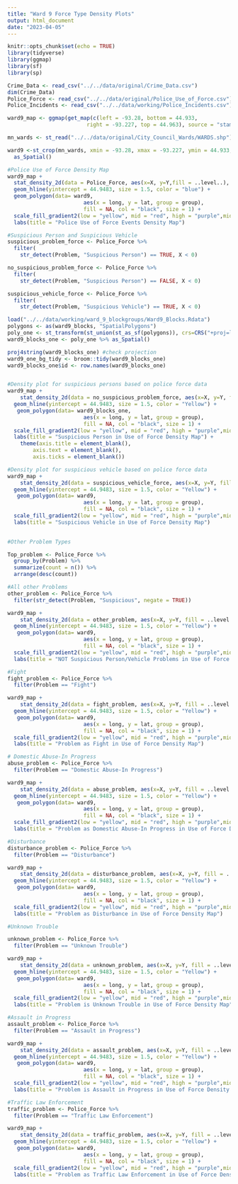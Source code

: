 ```yaml
---
title: "Ward 9 Force Type Density Plots"
output: html_document
date: "2023-04-05"
---
```


```r
knitr::opts_chunk$set(echo = TRUE)
library(tidyverse)
library(ggmap)
library(sf)
library(sp)
```

```r
Crime_Data <- read_csv("../../data/original/Crime_Data.csv")
dim(Crime_Data)
Police_Force <- read_csv("../../data/original/Police_Use_of_Force.csv")
Police_Incidents <- read_csv("../../data/working/Police_Incidents.csv")

```

```r
ward9_map <- ggmap(get_map(c(left = -93.28, bottom = 44.933, 
                         right = -93.227, top = 44.963), source = "stamen"))

mn_wards <- st_read("../../data/original/City_Council_Wards/WARDS.shp") 

ward9 <-st_crop(mn_wards, xmin = -93.28, xmax = -93.227, ymin = 44.933, ymax = 44.963) %>%
  as_Spatial()
```

```r
#Police Use of Force Density Map
ward9_map +
  stat_density_2d(data = Police_Force, aes(x=X, y=Y,fill = ..level..), geom = "polygon", alpha = .5) +
  geom_hline(yintercept = 44.9483, size = 1.5, color = "blue") +
  geom_polygon(data= ward9, 
                        aes(x = long, y = lat, group = group), 
                        fill = NA, col = "black", size = 1) +
  scale_fill_gradient2(low = "yellow", mid = "red", high = "purple",midpoint = 1250) +
  labs(title = "Police Use of Force Events Density Map")
```


```r
#Suspicious Person and Suspicious Vehicle
suspicious_problem_force <- Police_Force %>%
  filter(
    str_detect(Problem, "Suspicious Person") == TRUE, X < 0)

no_suspicious_problem_force <- Police_Force %>%
  filter(
    str_detect(Problem, "Suspicious Person") == FALSE, X < 0)

suspicious_vehicle_force <- Police_Force %>%
  filter(
    str_detect(Problem, "Suspicious Vehicle") == TRUE, X < 0)

load("../../data/working/ward_9_blockgroups/Ward9_Blocks.Rdata")
polygons <- as(ward9_blocks, "SpatialPolygons")
poly_one <- st_transform(st_union(st_as_sf(polygons)), crs=CRS("+proj=longlat +datum=NAD83 +no_defs"))
ward9_blocks_one <- poly_one %>% as_Spatial()

proj4string(ward9_blocks_one) #check projection
ward9_one_bg_tidy <- broom::tidy(ward9_blocks_one)
ward9_blocks_one$id <- row.names(ward9_blocks_one)


#Density plot for suspicious persons based on police force data
ward9_map +
    stat_density_2d(data = no_suspicious_problem_force, aes(x=X, y=Y, fill = ..level..), geom = "polygon", alpha = .5)+
  geom_hline(yintercept = 44.9483, size = 1.5, color = "Yellow") + 
   geom_polygon(data= ward9_blocks_one, 
                        aes(x = long, y = lat, group = group), 
                        fill = NA, col = "black", size = 1) +
  scale_fill_gradient2(low = "yellow", mid = "red", high = "purple",midpoint = 1200) +
  labs(title = "Suspicious Person in Use of Force Density Map") + 
    theme(axis.title = element_blank(),
        axis.text = element_blank(),
        axis.ticks = element_blank()) 

#Density plot for suspicious vehicle based on police force data
ward9_map +
    stat_density_2d(data = suspicious_vehicle_force, aes(x=X, y=Y, fill = ..level..), geom = "polygon", alpha = .5)+
  geom_hline(yintercept = 44.9483, size = 1.5, color = "Yellow") + 
   geom_polygon(data= ward9, 
                        aes(x = long, y = lat, group = group), 
                        fill = NA, col = "black", size = 1) +
  scale_fill_gradient2(low = "yellow", mid = "red", high = "purple",midpoint = 1000) +
  labs(title = "Suspicious Vehicle in Use of Force Density Map")
  
```

```r
#Other Problem Types

Top_problem <- Police_Force %>%
  group_by(Problem) %>%
  summarize(count = n()) %>%
  arrange(desc(count))

#All other Problems
other_problem <- Police_Force %>%
  filter(str_detect(Problem, "Suspicious", negate = TRUE))

ward9_map +
    stat_density_2d(data = other_problem, aes(x=X, y=Y, fill = ..level..), geom = "polygon", alpha = .5)+
  geom_hline(yintercept = 44.9483, size = 1.5, color = "Yellow") + 
   geom_polygon(data= ward9, 
                        aes(x = long, y = lat, group = group), 
                        fill = NA, col = "black", size = 1) +
  scale_fill_gradient2(low = "yellow", mid = "red", high = "purple",midpoint = 1000) +
  labs(title = "NOT Suspicious Person/Vehicle Problems in Use of Force Density Map")

#Fight
fight_problem <- Police_Force %>%
  filter(Problem == "Fight")

ward9_map +
    stat_density_2d(data = fight_problem, aes(x=X, y=Y, fill = ..level..), geom = "polygon", alpha = .5)+
  geom_hline(yintercept = 44.9483, size = 1.5, color = "Yellow") + 
   geom_polygon(data= ward9, 
                        aes(x = long, y = lat, group = group), 
                        fill = NA, col = "black", size = 1) +
  scale_fill_gradient2(low = "yellow", mid = "red", high = "purple",midpoint = 1000) +
  labs(title = "Problem as Fight in Use of Force Density Map")

# Domestic Abuse-In Progress
abuse_problem <- Police_Force %>%
  filter(Problem == "Domestic Abuse-In Progress")

ward9_map +
    stat_density_2d(data = abuse_problem, aes(x=X, y=Y, fill = ..level..), geom = "polygon", alpha = .5)+
  geom_hline(yintercept = 44.9483, size = 1.5, color = "Yellow") + 
   geom_polygon(data= ward9, 
                        aes(x = long, y = lat, group = group), 
                        fill = NA, col = "black", size = 1) +
  scale_fill_gradient2(low = "yellow", mid = "red", high = "purple",midpoint = 1000) +
  labs(title = "Problem as Domestic Abuse-In Progress in Use of Force Density Map")

#Disturbance
disturbance_problem <- Police_Force %>%
  filter(Problem == "Disturbance")

ward9_map +
    stat_density_2d(data = disturbance_problem, aes(x=X, y=Y, fill = ..level..), geom = "polygon", alpha = .5)+
  geom_hline(yintercept = 44.9483, size = 1.5, color = "Yellow") + 
   geom_polygon(data= ward9, 
                        aes(x = long, y = lat, group = group), 
                        fill = NA, col = "black", size = 1) +
  scale_fill_gradient2(low = "yellow", mid = "red", high = "purple",midpoint = 850) +
  labs(title = "Problem as Disturbance in Use of Force Density Map")

#Unknown Trouble

unknown_problem <- Police_Force %>%
  filter(Problem == "Unknown Trouble")

ward9_map +
    stat_density_2d(data = unknown_problem, aes(x=X, y=Y, fill = ..level..), geom = "polygon", alpha = .5)+
  geom_hline(yintercept = 44.9483, size = 1.5, color = "Yellow") + 
   geom_polygon(data= ward9, 
                        aes(x = long, y = lat, group = group), 
                        fill = NA, col = "black", size = 1) +
  scale_fill_gradient2(low = "yellow", mid = "red", high = "purple",midpoint = 700) +
  labs(title = "Problem is Unknown Trouble in Use of Force Density Map")

#Assault in Progress
assault_problem <- Police_Force %>%
  filter(Problem == "Assault in Progress")

ward9_map +
    stat_density_2d(data = assault_problem, aes(x=X, y=Y, fill = ..level..), geom = "polygon", alpha = .5)+
  geom_hline(yintercept = 44.9483, size = 1.5, color = "Yellow") + 
   geom_polygon(data= ward9, 
                        aes(x = long, y = lat, group = group), 
                        fill = NA, col = "black", size = 1) +
  scale_fill_gradient2(low = "yellow", mid = "red", high = "purple",midpoint = 1000) +
  labs(title = "Problem is Assault in Progress in Use of Force Density Map")

#Traffic Law Enforcement
traffic_problem <- Police_Force %>%
  filter(Problem == "Traffic Law Enforcement")

ward9_map +
    stat_density_2d(data = traffic_problem, aes(x=X, y=Y, fill = ..level..), geom = "polygon", alpha = .5)+
  geom_hline(yintercept = 44.9483, size = 1.5, color = "Yellow") + 
   geom_polygon(data= ward9, 
                        aes(x = long, y = lat, group = group), 
                        fill = NA, col = "black", size = 1) +
  scale_fill_gradient2(low = "yellow", mid = "red", high = "purple",midpoint = 1000) +
  labs(title = "Problem as Traffic Law Enforcement in Use of Force Density Map")
```
